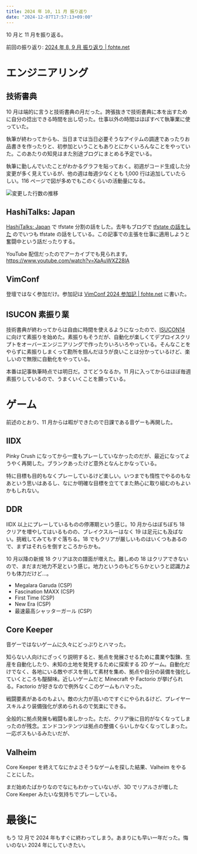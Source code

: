 ```yaml
---
title: 2024 年 10, 11 月 振り返り
date: "2024-12-07T17:57:13+09:00"
---
```


10 月と 11 月を振り返る。

前回の振り返り: [2024 年 8, 9 月 振り返り | fohte.net](/blog/posts/202408-09-review)

# エンジニアリング

## 技術書典

10 月は端的に言うと技術書典の月だった。誇張抜きで技術書典に本を出すために自分の捻出できる時間を出し切った。仕事以外の時間はほぼすべて執筆業に使っていた。

執筆が終わってからも、当日までは当日必要そうなアイテムの調達であったりお品書きを作ったりと、初参加ということもありとにかくいろんなことをやっていた。このあたりの知見はまた別途ブログにまとめる予定でいる。

執筆に勤しんでいたことがわかるグラフを貼っておく。初週がコード生成した分変更が多く見えているが、他の週は毎週少なくとも 1,000 行は追加していたらしい。116 ページで図が多めでもこのくらいの活動量になる。

![変更した行数の推移](https://assets.fohte.net/images/CmCwjD4C3A-SKt93d-28poSqVLw.png?w=907&h=540)

## HashiTalks: Japan

[HashiTalks: Japan](https://events.hashicorp.com/hashitalksjapan) で tfstate 分割の話をした。去年もブログで [tfstate の話をした](/blog/posts/2023-12-18-terraform-dir-structure) のでいつも tfstate の話をしている。この記事での主張を仕事に適用しようと奮闘中という話だったりする。

<SpeakerDeck id="8f36834d4afb4b5598dec648bd62468c" />

YouTube 配信だったのでアーカイブでも見られます。
https://www.youtube.com/watch?v=XaAuWXZ28lA

## VimConf

登壇ではなく参加だけ。参加記は [VimConf 2024 参加記 | fohte.net](/blog/posts/2024-11-23-vimconf2024) に書いた。

## ISUCON 素振り業

技術書典が終わってからは自由に時間を使えるようになったので、[ISUCON14](https://isucon.net/archives/58593190.html) に向けて素振りを始めた。素振りもそうだが、自動化が楽しくてデプロイスクリプトをオーバーエンジニアリングで作ったりいろいろやっている。そんなことをやらずに素振りしまくって勘所を掴んだほうが良いことは分かっているけど、楽しいので無限に自動化をやっている。

本番は記事執筆時点では明日だ。さてどうなるか。11 月に入ってからはほぼ毎週素振りしているので、うまくいくことを願っている。

# ゲーム

前述のとおり、11 月からは暇ができたので日課である音ゲーも再開した。

## IIDX

Pinky Crush になってから一度もプレーしていなかったのだが、最近になってようやく再開した。ブランクあったけど意外となんとかなっている。

<Mastodon url="https://social.fohte.net/@fohte/113572066745611583" />

特に目標も目的もなくプレーしているけど楽しい。いつまでも惰性でやるのもなあという思いはあるし、なにか明確な目標を立ててまた熱心に取り組むのもよいかもしれない。

## DDR

IIDX 以上にプレーしているものの停滞期という感じ。10 月からはぼちぼち 18 クリアを増やしてはいるものの、ブレイクスルーはなく 19 は足元にも及ばない。挑戦してみてもすぐ落ちる。18 でもクリアが厳しいものはいくつもあるので、まずはそれらを倒すところからかも。

10 月以降の新規 18 クリアは次の譜面が増えた。難しめの 18 はクリアできないので、まだまだ地力不足という感じ。地力というのもどちらかというと認識力よりも体力だけど…。

- Megalara Garuda (CSP)
- Fascination MAXX (CSP)
- First Time (CSP)
- New Era (CSP)
- 最速最高シャッターガール (CSP)

## Core Keeper

音ゲーではないゲームに久々にどっぷりとハマった。

<CardLink href="https://store.steampowered.com/app/1621690/Core_Keeper/?l=japanese" />

知らない人向けにざっくり説明すると、拠点を発展させるために農業や製錬、生産を自動化したり、未知の土地を発見するために探索する 2D ゲーム。自動化だけでなく、各地にいる敵やボスを倒して素材を集め、拠点や自分の装備を強化していくところも醍醐味。近しいゲームだと Minecraft や Factorio が挙げられる。Factorio が好きなので例外なくこのゲームもハマった。

戦闘要素があるのもよい。敵の火力が高いのですぐにやられるけど、プレイヤースキルより装備強化が求められるので気楽にできる。

全般的に拠点発展も戦闘も楽しかった。ただ、クリア後に目的がなくなってしまったのが残念。エンドコンテンツは拠点の整備くらいしかなくなってしまった。一応ボスもいるみたいだが、

## Valheim

Core Keeper を終えてなにかよさそうなゲームを探した結果、Valheim をやることにした。

<CardLink href="https://store.steampowered.com/app/892970/Valheim/?l=japanese" />

まだ始めたばかりなのでなにもわかっていないが、3D でリアルさが増した Core Keeper みたいな気持ちでプレーしている。

# 最後に

もう 12 月で 2024 年もすぐに終わってしまう。あまりにも早い一年だった。悔いのない 2024 年にしていきたい。
